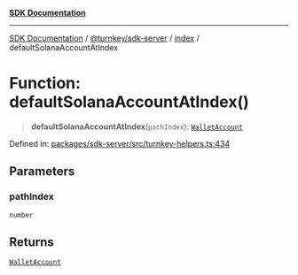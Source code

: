 [**SDK Documentation**](../../../../README.mdx)

***

[SDK Documentation](../../../../packages.mdx) / [@turnkey/sdk-server](../../README.mdx) / [index](../README.mdx) / defaultSolanaAccountAtIndex

# Function: defaultSolanaAccountAtIndex()

> **defaultSolanaAccountAtIndex**(`pathIndex`): [`WalletAccount`](../interfaces/WalletAccount.mdx)

Defined in: [packages/sdk-server/src/turnkey-helpers.ts:434](https://github.com/tkhq/sdk/blob/078f5423e923fbd1d7fd39440402d7f01d09c3d0/packages/sdk-server/src/turnkey-helpers.ts#L434)

## Parameters

### pathIndex

`number`

## Returns

[`WalletAccount`](../interfaces/WalletAccount.mdx)
